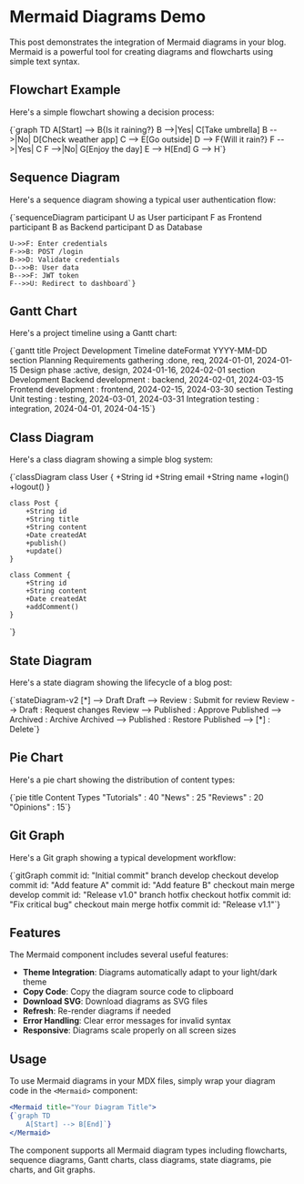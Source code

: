 # Mermaid Diagrams Demo

This post demonstrates the integration of Mermaid diagrams in your blog. Mermaid is a powerful tool for creating diagrams and flowcharts using simple text syntax.

## Flowchart Example

Here's a simple flowchart showing a decision process:

<Mermaid title="Decision Flow">
{`graph TD
    A[Start] --> B{Is it raining?}
    B -->|Yes| C[Take umbrella]
    B -->|No| D[Check weather app]
    C --> E[Go outside]
    D --> F{Will it rain?}
    F -->|Yes| C
    F -->|No| G[Enjoy the day]
    E --> H[End]
    G --> H`}
</Mermaid>

## Sequence Diagram

Here's a sequence diagram showing a typical user authentication flow:

<Mermaid title="User Authentication Flow">
{`sequenceDiagram
    participant U as User
    participant F as Frontend
    participant B as Backend
    participant D as Database

    U->>F: Enter credentials
    F->>B: POST /login
    B->>D: Validate credentials
    D-->>B: User data
    B-->>F: JWT token
    F-->>U: Redirect to dashboard`}
</Mermaid>

## Gantt Chart

Here's a project timeline using a Gantt chart:

<Mermaid title="Project Timeline">
{`gantt
    title Project Development Timeline
    dateFormat  YYYY-MM-DD
    section Planning
    Requirements gathering    :done,    req, 2024-01-01, 2024-01-15
    Design phase             :active,  design, 2024-01-16, 2024-02-01
    section Development
    Backend development      :         backend, 2024-02-01, 2024-03-15
    Frontend development     :         frontend, 2024-02-15, 2024-03-30
    section Testing
    Unit testing            :         testing, 2024-03-01, 2024-03-31
    Integration testing     :         integration, 2024-04-01, 2024-04-15`}
</Mermaid>

## Class Diagram

Here's a class diagram showing a simple blog system:

<Mermaid title="Blog System Architecture">
{`classDiagram
    class User {
        +String id
        +String email
        +String name
        +login()
        +logout()
    }
    
    class Post {
        +String id
        +String title
        +String content
        +Date createdAt
        +publish()
        +update()
    }
    
    class Comment {
        +String id
        +String content
        +Date createdAt
        +addComment()
    }
`}
</Mermaid>

## State Diagram

Here's a state diagram showing the lifecycle of a blog post:

<Mermaid title="Post Lifecycle">
{`stateDiagram-v2
    [*] --> Draft
    Draft --> Review : Submit for review
    Review --> Draft : Request changes
    Review --> Published : Approve
    Published --> Archived : Archive
    Archived --> Published : Restore
    Published --> [*] : Delete`}
</Mermaid>

## Pie Chart

Here's a pie chart showing the distribution of content types:

<Mermaid title="Content Distribution">
{`pie title Content Types
    "Tutorials" : 40
    "News" : 25
    "Reviews" : 20
    "Opinions" : 15`}
</Mermaid>

## Git Graph

Here's a Git graph showing a typical development workflow:

<Mermaid title="Git Workflow">
{`gitGraph
  commit id: "Initial commit"
  branch develop
  checkout develop
  commit id: "Add feature A"
  commit id: "Add feature B"
  checkout main
  merge develop
  commit id: "Release v1.0"
  branch hotfix
  checkout hotfix
  commit id: "Fix critical bug"
  checkout main
  merge hotfix
  commit id: "Release v1.1"`}
</Mermaid>

## Features

The Mermaid component includes several useful features:

- **Theme Integration**: Diagrams automatically adapt to your light/dark theme
- **Copy Code**: Copy the diagram source code to clipboard
- **Download SVG**: Download diagrams as SVG files
- **Refresh**: Re-render diagrams if needed
- **Error Handling**: Clear error messages for invalid syntax
- **Responsive**: Diagrams scale properly on all screen sizes

## Usage

To use Mermaid diagrams in your MDX files, simply wrap your diagram code in the `<Mermaid>` component:

```jsx
<Mermaid title="Your Diagram Title">
{`graph TD
    A[Start] --> B[End]`}
</Mermaid>
```

The component supports all Mermaid diagram types including flowcharts, sequence diagrams, Gantt charts, class diagrams, state diagrams, pie charts, and Git graphs.
